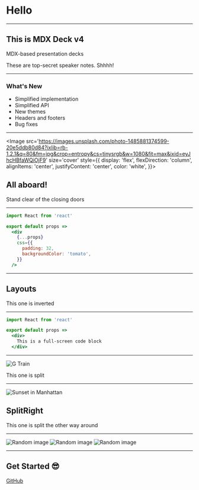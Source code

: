 
<Head>
  <title>Hello</title>
</Head>

# Hello

---

## This is MDX Deck v4

MDX-based presentation decks

<Notes>

These are top-secret speaker notes. Shhhh!

</Notes>

---

### What's New

<ul>
  <li>Simplified implementation</li>
  <Appear>
    <li>Simplified API</li>
    <li>New themes</li>
    <li>Headers and footers</li>
    <li>Bug fixes</li>
  </Appear>
</ul>

---

<Image
  src='https://images.unsplash.com/photo-1485881374599-20e5ddb80d84?ixlib=rb-1.2.1&q=80&fm=jpg&crop=entropy&cs=tinysrgb&w=1080&fit=max&ixid=eyJhcHBfaWQiOjF9'
  size='cover'
  style={{
    display: 'flex',
    flexDirection: 'column',
    alignItems: 'center',
    justifyContent: 'center',
    color: 'white',
  }}>

  ## All aboard!

</Image>

<Notes>
Stand clear of the closing doors
</Notes>

---

```jsx
import React from 'react'

export default props =>
  <div
    {...props}
    css={{
      padding: 32,
      backgroundColor: 'tomato',
    }}
  />
```

---

<Invert>

## Layouts

This one is inverted

</Invert>

---

<FullScreenCode>

```jsx
import React from 'react'

export default props =>
  <div>
    This is a full-screen code block
  </div>
```

</FullScreenCode>

---

<Split>

![G Train](https://images.unsplash.com/photo-1544808728-35c5958efd93?ixlib=rb-1.2.1&q=80&fm=jpg&crop=entropy&cs=tinysrgb&w=1080&fit=max&ixid=eyJhcHBfaWQiOjF9)

This one is split

</Split>

---

<SplitRight>

![Sunset in Manhattan](https://images.unsplash.com/photo-1500487003906-9baadc8d610d?ixlib=rb-1.2.1&q=80&fm=jpg&crop=entropy&cs=tinysrgb&w=1080&fit=max&ixid=eyJhcHBfaWQiOjF9)

## SplitRight

This one is split the other way around

</SplitRight>

---

<Horizontal>

![Random image](https://source.unsplash.com/random/768x1024?newyork)
![Random image](https://source.unsplash.com/random/1024x768?newyork)
![Random image](https://source.unsplash.com/random/1024x1024?newyork)

</Horizontal>

---

## Get Started :sunglasses:

[GitHub](https://github.com/jxnblk/mdx-deck)
